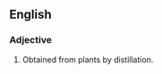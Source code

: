 ==English==

===Adjective===
{{en-adj|-}}

# {{label|en|obsolete}} Obtained from plants by distillation.
#: {{rfquotek|Crabb}}
